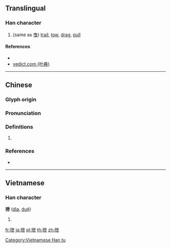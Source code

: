 ==Translingual==

===Han character===
{{Han char|rn=64|rad=手|as=05|sn=8|four=54017|canj=QPT|ids=⿰扌世}}

# (same as [[曳]]) [[trail]], [[tow]], [[drag]], [[pull]]

====References====
* {{Han ref|kx=0423.110|dkj=11920|dj=0771.080|hdz=31849.010|uh=62B4|ud=25268|bh=CCB4|bd=52404}}
* [http://yedict.com/htm/62/62B4.htm yedict.com (叶典)]

----

==Chinese==
{{zh-forms}}

===Glyph origin===
{{Han etym}}

===Pronunciation===
{{zh-pron
|m=yè
|c=jai6
|h=pfs=
|md=
|mn=
|w=
|mc=y
|oc=y
|cat=
}}

===Definitions===
{{zh-hanzi}}

# {{rfdef|lang=zh}}

===References===
* {{R:twedu|B01264}}

----

==Vietnamese==

===Han character===
'''抴''' ([[dìa]], [[duệ]])

# {{defn|lang=vi}}

[[Category:Vietnamese Han tu]]

[[fr:抴]]
[[ja:抴]]
[[pl:抴]]
[[th:抴]]
[[zh:抴]]